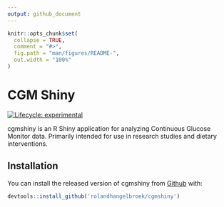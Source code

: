 ```yaml
---
output: github_document
---
```


<!-- README.md is generated from README.Rmd. Please edit that file -->

```r
knitr::opts_chunk$set(
  collapse = TRUE,
  comment = "#>",
  fig.path = "man/figures/README-",
  out.width = "100%"
)
```

# CGM Shiny

<!-- badges: start -->
[![Lifecycle: experimental](https://img.shields.io/badge/lifecycle-experimental-orange.svg)](https://www.tidyverse.org/lifecycle/#experimental)
<!-- badges: end -->

cgmshiny is an R Shiny application for analyzing Continuous Glucose Monitor data. Primarily intended for use in research studies and dietary interventions.

## Installation

You can install the released version of cgmshiny from [Github](https://github.com/) with:

```r
devtools::install_github('rolandhangelbroek/cgmshiny')
```
